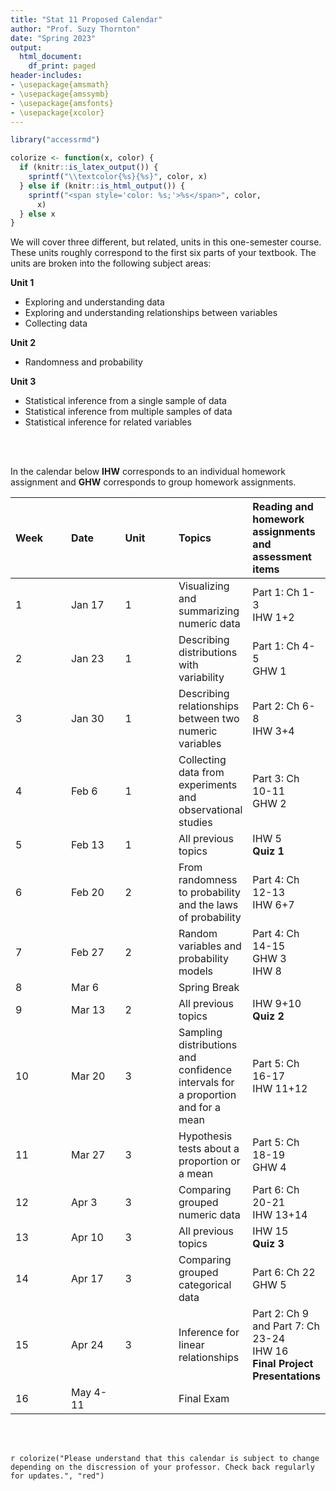 ```yaml
---
title: "Stat 11 Proposed Calendar"
author: "Prof. Suzy Thornton"
date: "Spring 2023"
output:
  html_document:
    df_print: paged
header-includes:
- \usepackage{amsmath}
- \usepackage{amssymb}
- \usepackage{amsfonts}
- \usepackage{xcolor}
---
```


```r
library("accessrmd")

colorize <- function(x, color) {
  if (knitr::is_latex_output()) {
    sprintf("\\textcolor{%s}{%s}", color, x)
  } else if (knitr::is_html_output()) {
    sprintf("<span style='color: %s;'>%s</span>", color,
      x)
  } else x
}

```



We will cover three different, but related, units in this one-semester course. These units roughly correspond to the first six parts of your textbook. The units are broken into the following subject areas:


**Unit 1**

- Exploring and understanding data 
- Exploring and understanding relationships between variables 
- Collecting data 


**Unit 2**

- Randomness and probability


**Unit 3**

- Statistical inference from a single sample of data 
- Statistical inference from multiple samples of data 
- Statistical inference for related variables 

<br><br>

In the calendar below **IHW** corresponds to an individual homework assignment and **GHW** corresponds to group homework assignments.

|Week |Date |Unit |Topics |Reading and homework assignments and assessment items |
|:--- |:--- |:--- |:--- |:--- |
| 1 | Jan 17 | 1 | Visualizing and summarizing numeric data | Part 1: Ch 1-3 <br> IHW 1+2 |
| 2 | Jan 23 | 1 |  Describing distributions with variability  | Part 1: Ch 4-5 <br> GHW 1  |
| 3 | Jan 30 | 1 |  Describing relationships between two numeric variables | Part 2: Ch 6-8 <br> IHW 3+4 |
| 4 | Feb 6 | 1   | Collecting data from experiments and observational studies | Part 3: Ch 10-11 <br> GHW 2 |
| 5 | Feb 13 | 1  | All previous topics | IHW 5 <br> **Quiz 1** |
| 6 | Feb 20 | 2 |  From randomness to probability and the laws of probability | Part 4: Ch 12-13 <br> IHW 6+7 |
| 7 | Feb 27 | 2 |  Random variables and probability models | Part 4: Ch 14-15 <br> GHW 3 <br> IHW 8 |
| 8 | Mar 6 |   | Spring Break |   | 
| 9 | Mar 13 | 2 |  All previous topics | IHW 9+10 <br> **Quiz 2** |
| 10 | Mar 20 | 3 | Sampling distributions and confidence intervals for a proportion and for a mean | Part 5: Ch 16-17 <br> IHW 11+12 |
| 11 | Mar 27 | 3 | Hypothesis tests about a proportion or a mean | Part 5: Ch 18-19  <br> GHW 4 |
| 12 | Apr 3 | 3 | Comparing grouped numeric data | Part 6: Ch 20-21 <br> IHW 13+14 |
| 13 | Apr 10 | 3 | All previous topics | IHW 15 <br> **Quiz 3** |
| 14 | Apr 17 | 3 | Comparing grouped categorical data | Part 6: Ch 22 <br> GHW 5 |
| 15 | Apr 24 | 3 | Inference for linear relationships | Part 2: Ch 9 and Part 7: Ch 23-24 <br> IHW 16 <br> **Final Project Presentations** |
| 16 |  May 4-11  |  |  Final Exam |  |


<br><br>

`r colorize("Please understand that this calendar is subject to change depending on the discression of your professor. Check back regularly for updates.", "red")`



